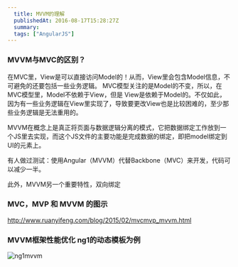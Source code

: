 ```yaml
---
  title: MVVM的理解
  publishedAt: 2016-08-17T15:28:27Z
  summary:
  tags: ["AngularJS"]
---
```


### MVVM与MVC的区别？

在MVC里，View是可以直接访问Model的！从而，View里会包含Model信息，不可避免的还要包括一些业务逻辑。 MVC模型关注的是Model的不变，所以，在MVC模型里，Model不依赖于View，但是 View是依赖于Model的。不仅如此，因为有一些业务逻辑在View里实现了，导致要更改View也是比较困难的，至少那些业务逻辑是无法重用的。

MVVM在概念上是真正将页面与数据逻辑分离的模式，它把数据绑定工作放到一个JS里去实现，而这个JS文件的主要功能是完成数据的绑定，即把model绑定到UI的元素上。

有人做过测试：使用Angular（MVVM）代替Backbone（MVC）来开发，代码可以减少一半。

此外，MVVM另一个重要特性，双向绑定
### MVC，MVP 和 MVVM 的图示

http://www.ruanyifeng.com/blog/2015/02/mvcmvp_mvvm.html

### MVVM框架性能优化 ng1的动态模板为例

![ng1mvvm](https://user-images.githubusercontent.com/8676711/46901209-3dd37880-cee2-11e8-9d6b-f66b5779e4c7.png)

